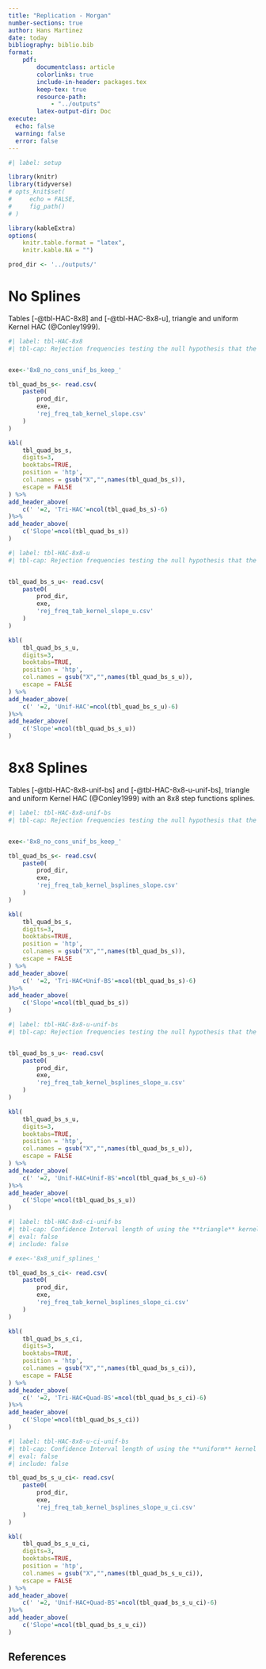 ```yaml
---
title: "Replication - Morgan"
number-sections: true
author: Hans Martinez
date: today
bibliography: biblio.bib
format:
    pdf:
        documentclass: article
        colorlinks: true
        include-in-header: packages.tex
        keep-tex: true
        resource-path: 
            - "../outputs"
        latex-output-dir: Doc
execute: 
  echo: false
  warning: false
  error: false
---
```


```r
#| label: setup

library(knitr)
library(tidyverse)
# opts_knit$set(
#     echo = FALSE,
#     fig_path()
# )

library(kableExtra)
options(
    knitr.table.format = "latex",
    knitr.kable.NA = "")

prod_dir <- '../outputs/'

```


# No Splines

Tables [-@tbl-HAC-8x8] and [-@tbl-HAC-8x8-u], triangle and uniform Kernel HAC (@Conley1999).

```r
#| label: tbl-HAC-8x8
#| tbl-cap: Rejection frequencies testing the null hypothesis that the slope is statically different from the true value, zero, the **triangle** kernel HAC variance estimator for the standard error. No Splines. 200 simulations. **500** points. Column 'corr' shows the theoretical correlation at distance $h=0.1$, thus, $corr=\rho*\exp(-\frac{1}{\sqrt{2}})$. HR shows the rejection frequencies of the Heteroscedastic Robust Variance estimator (Stata's).


exe<-'8x8_no_cons_unif_bs_keep_'

tbl_quad_bs_s<- read.csv(
    paste0(
        prod_dir,
        exe,
        'rej_freq_tab_kernel_slope.csv'
    )
)

kbl(
    tbl_quad_bs_s,
    digits=3,
    booktabs=TRUE,
    position = 'htp',
    col.names = gsub("X","",names(tbl_quad_bs_s)),
    escape = FALSE
) %>%
add_header_above(
    c(' '=2, 'Tri-HAC'=ncol(tbl_quad_bs_s)-6)
)%>%
add_header_above(
    c('Slope'=ncol(tbl_quad_bs_s))
)

```

```r
#| label: tbl-HAC-8x8-u
#| tbl-cap: Rejection frequencies testing the null hypothesis that the slope is statically different from the true value, zero, the **uniform** kernel HAC variance estimator for the standard error. No Splines. 200 simulations. **500** points. Column 'corr' shows the theoretical correlation at distance $h=0.1$, thus, $corr=\rho*\exp(-\frac{1}{\sqrt{2}})$. HR shows the rejection frequencies of the Heteroscedastic Robust Variance estimator (Stata's). 


tbl_quad_bs_s_u<- read.csv(
    paste0(
        prod_dir,
        exe,
        'rej_freq_tab_kernel_slope_u.csv'
    )
)

kbl(
    tbl_quad_bs_s_u,
    digits=3,
    booktabs=TRUE,
    position = 'htp',
    col.names = gsub("X","",names(tbl_quad_bs_s_u)),
    escape = FALSE
) %>%
add_header_above(
    c(' '=2, 'Unif-HAC'=ncol(tbl_quad_bs_s_u)-6)
)%>%
add_header_above(
    c('Slope'=ncol(tbl_quad_bs_s_u))
)

```


# 8x8 Splines

Tables [-@tbl-HAC-8x8-unif-bs] and [-@tbl-HAC-8x8-u-unif-bs], triangle and uniform Kernel HAC (@Conley1999) with an 8x8 step functions splines.


```r
#| label: tbl-HAC-8x8-unif-bs
#| tbl-cap: Rejection frequencies testing the null hypothesis that the slope is statically different from the true value, zero, using an 8x8 **uniform** B-splines and the **triangle** kernel HAC variance estimator for the standard error. The number of B-splines was fixed at 8x8. 200 simulations. **500** points. Column 'corr' shows the theoretical correlation at distance $h=0.1$, thus, $corr=\rho*\exp(-\frac{1}{\sqrt{2}})$. HR shows the rejection frequencies of the Heteroscedastic Robust Variance estimator (Stata's).


exe<-'8x8_no_cons_unif_bs_keep_'

tbl_quad_bs_s<- read.csv(
    paste0(
        prod_dir,
        exe,
        'rej_freq_tab_kernel_bsplines_slope.csv'
    )
)

kbl(
    tbl_quad_bs_s,
    digits=3,
    booktabs=TRUE,
    position = 'htp',
    col.names = gsub("X","",names(tbl_quad_bs_s)),
    escape = FALSE
) %>%
add_header_above(
    c(' '=2, 'Tri-HAC+Unif-BS'=ncol(tbl_quad_bs_s)-6)
)%>%
add_header_above(
    c('Slope'=ncol(tbl_quad_bs_s))
)

```

```r
#| label: tbl-HAC-8x8-u-unif-bs
#| tbl-cap: Rejection frequencies testing the null hypothesis that the slope is statically different from the true value, zero, using an 8x8 **uniform** B-splines and the **uniform** kernel HAC variance estimator for the standard error. The number of B-splines was fixed at 8x8. 200 simulations. **500** points. Column 'corr' shows the theoretical correlation at distance $h=0.1$, thus, $corr=\rho*\exp(-\frac{1}{\sqrt{2}})$. HR shows the rejection frequencies of the Heteroscedastic Robust Variance estimator (Stata's).


tbl_quad_bs_s_u<- read.csv(
    paste0(
        prod_dir,
        exe,
        'rej_freq_tab_kernel_bsplines_slope_u.csv'
    )
)

kbl(
    tbl_quad_bs_s_u,
    digits=3,
    booktabs=TRUE,
    position = 'htp',
    col.names = gsub("X","",names(tbl_quad_bs_s_u)),
    escape = FALSE
) %>%
add_header_above(
    c(' '=2, 'Unif-HAC+Unif-BS'=ncol(tbl_quad_bs_s_u)-6)
)%>%
add_header_above(
    c('Slope'=ncol(tbl_quad_bs_s_u))
)

```


```r
#| label: tbl-HAC-8x8-ci-unif-bs
#| tbl-cap: Confidence Interval length of using the **triangle** kernel HAC variance estimator for the standard error after adding an 8x8 **uniform** B-splines. The number of B-splines was fixed at 8x8. 200 simulations. **500** points. Column 'corr' shows the theoretical correlation at distance $h=0.1$, thus, $corr=\rho*\exp(-\frac{1}{\sqrt{2}})$. HR shows the rejection frequencies of the Heteroscedastic Robust Variance estimator (Stata's).
#| eval: false
#| include: false

# exe<-'8x8_unif_splines_'

tbl_quad_bs_s_ci<- read.csv(
    paste0(
        prod_dir,
        exe,
        'rej_freq_tab_kernel_bsplines_slope_ci.csv'
    )
)

kbl(
    tbl_quad_bs_s_ci,
    digits=3,
    booktabs=TRUE,
    position = 'htp',
    col.names = gsub("X","",names(tbl_quad_bs_s_ci)),
    escape = FALSE
) %>%
add_header_above(
    c(' '=2, 'Tri-HAC+Quad-BS'=ncol(tbl_quad_bs_s_ci)-6)
)%>%
add_header_above(
    c('Slope'=ncol(tbl_quad_bs_s_ci))
)

```

```r
#| label: tbl-HAC-8x8-u-ci-unif-bs
#| tbl-cap: Confidence Interval length of using the **uniform** kernel HAC variance estimator for the standard error after adding an 8x8 **uniform** B-splines. The number of B-splines was fixed at 8x8. 200 simulations. **500** points. Column 'corr' shows the theoretical correlation at distance $h=0.1$, thus, $corr=\rho*\exp(-\frac{1}{\sqrt{2}})$. HR shows the rejection frequencies of the Heteroscedastic Robust Variance estimator (Stata's).
#| eval: false
#| include: false

tbl_quad_bs_s_u_ci<- read.csv(
    paste0(
        prod_dir,
        exe,
        'rej_freq_tab_kernel_bsplines_slope_u_ci.csv'
    )
)

kbl(
    tbl_quad_bs_s_u_ci,
    digits=3,
    booktabs=TRUE,
    position = 'htp',
    col.names = gsub("X","",names(tbl_quad_bs_s_u_ci)),
    escape = FALSE
) %>%
add_header_above(
    c(' '=2, 'Unif-HAC+Quad-BS'=ncol(tbl_quad_bs_s_u_ci)-6)
)%>%
add_header_above(
    c('Slope'=ncol(tbl_quad_bs_s_u_ci))
)

```

## References {-}

::: {#refs}
:::